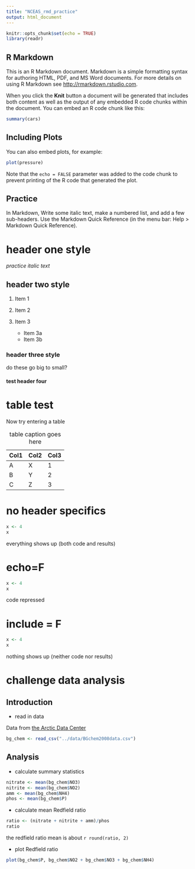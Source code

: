 ```yaml
---
title: "NCEAS_rmd_practice"
output: html_document
---
```


```r
knitr::opts_chunk$set(echo = TRUE)
library(readr)
```

## R Markdown

This is an R Markdown document. Markdown is a simple formatting syntax for authoring HTML, PDF, and MS Word documents. For more details on using R Markdown see <http://rmarkdown.rstudio.com>.

When you click the **Knit** button a document will be generated that includes both content as well as the output of any embedded R code chunks within the document. You can embed an R code chunk like this:

```r
summary(cars)
```

## Including Plots

You can also embed plots, for example:

```r
plot(pressure)
```

Note that the `echo = FALSE` parameter was added to the code chunk to prevent printing of the R code that generated the plot.

## Practice

In Markdown, Write some italic text, make a numbered list, and add a few sub-headers. Use the Markdown Quick Reference (in the menu bar: Help \> Markdown Quick Reference).

# header one style

*practice italic text*

## header two style

1.  Item 1

2.  Item 2

3.  Item 3

    -   Item 3a
    -   Item 3b

### header three style

do these go big to small?

#### test header four

# table test

Now try entering a table

| Col1 | Col2 | Col3 |
|------|------|------|
|   A   |   X   |   1  |
|   B   |   Y   |   2  |
|   C   |   Z   |   3  |

: table caption goes here




# no header specifics

```r

x <- 4
x

```

everything shows up (both code and results)

# echo=F

```r

x <- 4
x

```

code repressed

# include = F
```r

x <- 4
x

```

nothing shows up (neither code nor results)

# challenge data analysis

## Introduction

* read in data

Data from [the Arctic Data Center](https://arcticdata.io/catalog/view/doi:10.18739/A25T3FZ8X)

```r

bg_chem <- read_csv("../data/BGchem2008data.csv")

```


## Analysis

* calculate summary statistics

```r

nitrate <- mean(bg_chem$NO3)
nitrite <- mean(bg_chem$NO2)
amm <- mean(bg_chem$NH4)
phos <- mean(bg_chem$P)

```


* calculate mean Redfield ratio

```r

ratio <- (nitrate + nitrite + amm)/phos
ratio

```

the redfield ratio mean is about `r round(ratio, 2)`


* plot Redfield ratio

```r

plot(bg_chem$P, bg_chem$NO2 + bg_chem$NO3 + bg_chem$NH4)


```


